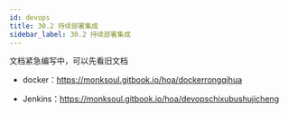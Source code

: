 ```yaml
---
id: devops
title: 30.2 持续部署集成
sidebar_label: 30.2 持续部署集成
---
```


文档紧急编写中，可以先看旧文档

- docker：https://monksoul.gitbook.io/hoa/dockerrongqihua

- Jenkins：https://monksoul.gitbook.io/hoa/devopschixubushujicheng

